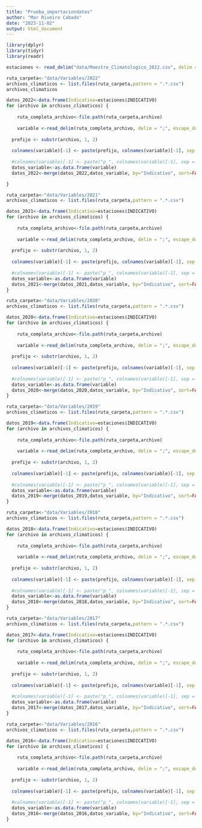 ```yaml
---
title: "Prueba_importaciondatos"
author: "Mar Riveiro Cabado"
date: "2023-11-02"
output: html_document
---
```



```r
library(dplyr)
library(tidyr)
library(readr)
```


```r
estaciones <- read_delim("data/Maestro_Climatologico_2022.csv", delim = ";", escape_double = FALSE, trim_ws = TRUE,show_col_types = FALSE)
```


```r
ruta_carpeta<-"data/Variables/2022"
archivos_climaticos <- list.files(ruta_carpeta,pattern = ".*.csv")
archivos_climaticos
```


```r
datos_2022<-data.frame(Indicativo=estaciones$INDICATIVO)
for (archivo in archivos_climaticos) {
  
    ruta_completa_archivo<-file.path(ruta_carpeta,archivo)
    
    variable <-read_delim(ruta_completa_archivo, delim = ";", escape_double = FALSE, trim_ws=TRUE, show_col_types=FALSE)
    
  prefijo <- substr(archivo, 1, 2)
  
  colnames(variable)[-1] <- paste(prefijo, colnames(variable)[-1], sep = "_")
    
  #colnames(variable)[-1] <- paste("p_", colnames(variable)[-1], sep = "")
  datos_variable<-as.data.frame(variable) 
  datos_2022<-merge(datos_2022,datos_variable, by="Indicativo", sort=FALSE,all.x = TRUE, all.y = TRUE)

}
```


```r
ruta_carpeta<-"data/Variables/2021"
archivos_climaticos <- list.files(ruta_carpeta,pattern = ".*.csv")

datos_2021<-data.frame(Indicativo=estaciones$INDICATIVO)
for (archivo in archivos_climaticos) {
  
    ruta_completa_archivo<-file.path(ruta_carpeta,archivo)
    
    variable <-read_delim(ruta_completa_archivo, delim = ";", escape_double = FALSE, trim_ws=TRUE, show_col_types=FALSE)
    
  prefijo <- substr(archivo, 1, 2)
  
  colnames(variable)[-1] <- paste(prefijo, colnames(variable)[-1], sep = "_")
    
  #colnames(variable)[-1] <- paste("p_", colnames(variable)[-1], sep = "")
  datos_variable<-as.data.frame(variable) 
  datos_2021<-merge(datos_2021,datos_variable, by="Indicativo", sort=FALSE,all.x = TRUE, all.y = TRUE)
}
```

```r
ruta_carpeta<-"data/Variables/2020"
archivos_climaticos <- list.files(ruta_carpeta,pattern = ".*.csv")

datos_2020<-data.frame(Indicativo=estaciones$INDICATIVO)
for (archivo in archivos_climaticos) {
  
    ruta_completa_archivo<-file.path(ruta_carpeta,archivo)
    
    variable <-read_delim(ruta_completa_archivo, delim = ";", escape_double = FALSE, trim_ws=TRUE, show_col_types=FALSE)
    
  prefijo <- substr(archivo, 1, 2)
  
  colnames(variable)[-1] <- paste(prefijo, colnames(variable)[-1], sep = "_")
    
  #colnames(variable)[-1] <- paste("p_", colnames(variable)[-1], sep = "")
  datos_variable<-as.data.frame(variable) 
  datos_2020<-merge(datos_2020,datos_variable, by="Indicativo", sort=FALSE,all.x = TRUE, all.y = TRUE)
}
```

```r
ruta_carpeta<-"data/Variables/2019"
archivos_climaticos <- list.files(ruta_carpeta,pattern = ".*.csv")

datos_2019<-data.frame(Indicativo=estaciones$INDICATIVO)
for (archivo in archivos_climaticos) {
  
    ruta_completa_archivo<-file.path(ruta_carpeta,archivo)
    
    variable <-read_delim(ruta_completa_archivo, delim = ";", escape_double = FALSE, trim_ws=TRUE, show_col_types=FALSE)
    
  prefijo <- substr(archivo, 1, 2)
  
  colnames(variable)[-1] <- paste(prefijo, colnames(variable)[-1], sep = "_")
    
  #colnames(variable)[-1] <- paste("p_", colnames(variable)[-1], sep = "")
  datos_variable<-as.data.frame(variable) 
  datos_2019<-merge(datos_2019,datos_variable, by="Indicativo", sort=FALSE,all.x = TRUE, all.y = TRUE)
}
```

```r
ruta_carpeta<-"data/Variables/2018"
archivos_climaticos <- list.files(ruta_carpeta,pattern = ".*.csv")

datos_2018<-data.frame(Indicativo=estaciones$INDICATIVO)
for (archivo in archivos_climaticos) {
  
    ruta_completa_archivo<-file.path(ruta_carpeta,archivo)
    
    variable <-read_delim(ruta_completa_archivo, delim = ";", escape_double = FALSE, trim_ws=TRUE, show_col_types=FALSE)
    
  prefijo <- substr(archivo, 1, 2)
  
  colnames(variable)[-1] <- paste(prefijo, colnames(variable)[-1], sep = "_")
    
  #colnames(variable)[-1] <- paste("p_", colnames(variable)[-1], sep = "")
  datos_variable<-as.data.frame(variable) 
  datos_2018<-merge(datos_2018,datos_variable, by="Indicativo", sort=FALSE,all.x = TRUE, all.y = TRUE)
}
```

```r
ruta_carpeta<-"data/Variables/2017"
archivos_climaticos <- list.files(ruta_carpeta,pattern = ".*.csv")

datos_2017<-data.frame(Indicativo=estaciones$INDICATIVO)
for (archivo in archivos_climaticos) {
  
    ruta_completa_archivo<-file.path(ruta_carpeta,archivo)
    
    variable <-read_delim(ruta_completa_archivo, delim = ";", escape_double = FALSE, trim_ws=TRUE, show_col_types=FALSE)
    
  prefijo <- substr(archivo, 1, 2)
  
  colnames(variable)[-1] <- paste(prefijo, colnames(variable)[-1], sep = "_")
    
  #colnames(variable)[-1] <- paste("p_", colnames(variable)[-1], sep = "")
  datos_variable<-as.data.frame(variable) 
  datos_2017<-merge(datos_2017,datos_variable, by="Indicativo", sort=FALSE,all.x = TRUE, all.y = TRUE)
}
```

```r
ruta_carpeta<-"data/Variables/2016"
archivos_climaticos <- list.files(ruta_carpeta,pattern = ".*.csv")

datos_2016<-data.frame(Indicativo=estaciones$INDICATIVO)
for (archivo in archivos_climaticos) {
  
    ruta_completa_archivo<-file.path(ruta_carpeta,archivo)
    
    variable <-read_delim(ruta_completa_archivo, delim = ";", escape_double = FALSE, trim_ws=TRUE, show_col_types=FALSE)
    
  prefijo <- substr(archivo, 1, 2)
  
  colnames(variable)[-1] <- paste(prefijo, colnames(variable)[-1], sep = "_")
    
  #colnames(variable)[-1] <- paste("p_", colnames(variable)[-1], sep = "")
  datos_variable<-as.data.frame(variable) 
  datos_2016<-merge(datos_2016,datos_variable, by="Indicativo", sort=FALSE,all.x = TRUE, all.y = TRUE)
}
```

